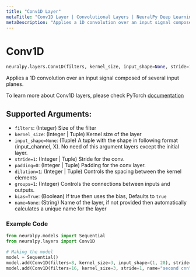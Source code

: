 ```yaml
---
title: "Conv1D Layer"
metaTitle: "Conv1D Layer | Convolutional Layers | NeuralPy Deep Learning Library"
metaDescription: "Applies a 1D convolution over an input signal composed of several input planes."
---
```

# Conv1D

```python
neuralpy.layers.Conv1D(filters, kernel_size, input_shape=None, stride=1, padding=0, dilation=1, groups=1, bias=True, name=None)
```

Applies a 1D convolution over an input signal composed of several input planes.

To learn more about Conv1D layers, please check PyTorch [documentation](https://pytorch.org/docs/stable/nn.html#conv1d)

## Supported Arguments:

  - `filters`: (Integer) Size of the filter
  - `kernel_size`: (Integer | Tuple) Kernel size of the layer
  - `input_shape=None`: (Tuple) A tuple with the shape in following format (input_channel, X). No need of this argument layers except the initial layer.
  - `stride=1`: (Integer | Tuple) Stride for the conv.
  - `padding=0`: (Integer | Tuple) Padding for the conv layer.
  - `dilation=1`: (Integer | Tuple) Controls the spacing between the kernel elements
  - `groups=1`: (Integer) Controls the connections between inputs and outputs.
  - `bias=True`: (Boolean) If true then uses the bias, Defaults to `true`
  - `name=None`: (String) Name of the layer, if not provided then automatically calculates a unique name for the layer

### Example Code

```python
from neuralpy.models import Sequential
from neuralpy.layers import Conv1D

# Making the model
model = Sequential()
model.add(Conv1D(filters=8, kernel_size=3, input_shape=(1, 28), stride=1, name="first cnn"))
model.add(Conv1D(filters=16, kernel_size=3, stride=1, name="second cnn"))
```